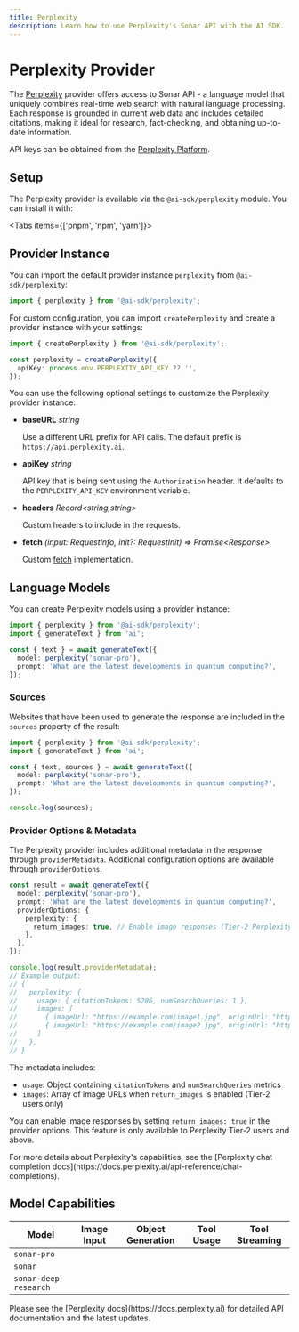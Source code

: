 ```yaml
---
title: Perplexity
description: Learn how to use Perplexity's Sonar API with the AI SDK.
---
```


# Perplexity Provider

The [Perplexity](https://sonar.perplexity.ai) provider offers access to Sonar API - a language model that uniquely combines real-time web search with natural language processing. Each response is grounded in current web data and includes detailed citations, making it ideal for research, fact-checking, and obtaining up-to-date information.

API keys can be obtained from the [Perplexity Platform](https://docs.perplexity.ai).

## Setup

The Perplexity provider is available via the `@ai-sdk/perplexity` module. You can install it with:

<Tabs items={['pnpm', 'npm', 'yarn']}>
  <Tab>
    <Snippet text="pnpm add @ai-sdk/perplexity" dark />
  </Tab>
  <Tab>
    <Snippet text="npm install @ai-sdk/perplexity" dark />
  </Tab>
  <Tab>
    <Snippet text="yarn add @ai-sdk/perplexity" dark />
  </Tab>
</Tabs>

## Provider Instance

You can import the default provider instance `perplexity` from `@ai-sdk/perplexity`:

```ts
import { perplexity } from '@ai-sdk/perplexity';
```

For custom configuration, you can import `createPerplexity` and create a provider instance with your settings:

```ts
import { createPerplexity } from '@ai-sdk/perplexity';

const perplexity = createPerplexity({
  apiKey: process.env.PERPLEXITY_API_KEY ?? '',
});
```

You can use the following optional settings to customize the Perplexity provider instance:

- **baseURL** _string_

  Use a different URL prefix for API calls.
  The default prefix is `https://api.perplexity.ai`.

- **apiKey** _string_

  API key that is being sent using the `Authorization` header. It defaults to
  the `PERPLEXITY_API_KEY` environment variable.

- **headers** _Record&lt;string,string&gt;_

  Custom headers to include in the requests.

- **fetch** _(input: RequestInfo, init?: RequestInit) => Promise&lt;Response&gt;_

  Custom [fetch](https://developer.mozilla.org/en-US/docs/Web/API/fetch) implementation.

## Language Models

You can create Perplexity models using a provider instance:

```ts
import { perplexity } from '@ai-sdk/perplexity';
import { generateText } from 'ai';

const { text } = await generateText({
  model: perplexity('sonar-pro'),
  prompt: 'What are the latest developments in quantum computing?',
});
```

### Sources

Websites that have been used to generate the response are included in the `sources` property of the result:

```ts
import { perplexity } from '@ai-sdk/perplexity';
import { generateText } from 'ai';

const { text, sources } = await generateText({
  model: perplexity('sonar-pro'),
  prompt: 'What are the latest developments in quantum computing?',
});

console.log(sources);
```

### Provider Options & Metadata

The Perplexity provider includes additional metadata in the response through `providerMetadata`.
Additional configuration options are available through `providerOptions`.

```ts
const result = await generateText({
  model: perplexity('sonar-pro'),
  prompt: 'What are the latest developments in quantum computing?',
  providerOptions: {
    perplexity: {
      return_images: true, // Enable image responses (Tier-2 Perplexity users only)
    },
  },
});

console.log(result.providerMetadata);
// Example output:
// {
//   perplexity: {
//     usage: { citationTokens: 5286, numSearchQueries: 1 },
//     images: [
//       { imageUrl: "https://example.com/image1.jpg", originUrl: "https://elsewhere.com/page1", height: 1280, width: 720 },
//       { imageUrl: "https://example.com/image2.jpg", originUrl: "https://elsewhere.com/page2", height: 1280, width: 720 }
//     ]
//   },
// }
```

The metadata includes:

- `usage`: Object containing `citationTokens` and `numSearchQueries` metrics
- `images`: Array of image URLs when `return_images` is enabled (Tier-2 users only)

You can enable image responses by setting `return_images: true` in the provider options. This feature is only available to Perplexity Tier-2 users and above.

<Note>
  For more details about Perplexity's capabilities, see the [Perplexity chat
  completion docs](https://docs.perplexity.ai/api-reference/chat-completions).
</Note>

## Model Capabilities

| Model                 | Image Input         | Object Generation   | Tool Usage          | Tool Streaming      |
| --------------------- | ------------------- | ------------------- | ------------------- | ------------------- |
| `sonar-pro`           | <Cross size={18} /> | <Cross size={18} /> | <Cross size={18} /> | <Cross size={18} /> |
| `sonar`               | <Cross size={18} /> | <Cross size={18} /> | <Cross size={18} /> | <Cross size={18} /> |
| `sonar-deep-research` | <Cross size={18} /> | <Cross size={18} /> | <Cross size={18} /> | <Cross size={18} /> |

<Note>
  Please see the [Perplexity docs](https://docs.perplexity.ai) for detailed API
  documentation and the latest updates.
</Note>
